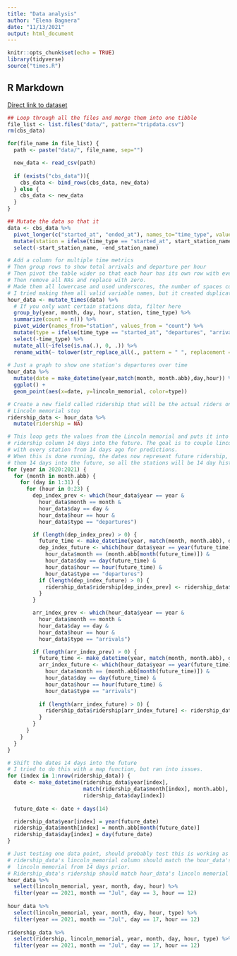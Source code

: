 ```yaml
---
title: "Data analysis"
author: "Elena Bagnera"
date: "11/13/2021"
output: html_document
---
```


```r
knitr::opts_chunk$set(echo = TRUE)
library(tidyverse)
source("times.R")
```

## R Markdown

[Direct link to dataset](https://s3.amazonaws.com/capitalbikeshare-data/202108-capitalbikeshare-tripdata.zip)

```r

## Loop through all the files and merge them into one tibble
file_list <- list.files("data/", pattern="tripdata.csv")
rm(cbs_data)

for(file_name in file_list) {
  path <- paste("data/", file_name, sep="")

  new_data <- read_csv(path)
  
  if (exists("cbs_data")){
    cbs_data <- bind_rows(cbs_data, new_data)
  } else {
    cbs_data <- new_data
  }
}

## Mutate the data so that it 
data <- cbs_data %>% 
  pivot_longer(c("started_at", "ended_at"), names_to="time_type", values_to="time") %>% 
  mutate(station = ifelse(time_type == "started_at", start_station_name, end_station_name)) %>% 
  select(-start_station_name, -end_station_name)

# Add a column for multiple time metrics
# Then group rows to show total arrivals and departure per hour
# Then pivot the table wider so that each hour has its own row with every station on it
# Then remove all NAs and replace with zero.
# Made them all lowercase and used underscores, the number of spaces could get confusing
# I tried making them all valid variable names, but it created duplicates.
hour_data <- mutate_times(data) %>% 
  # If you only want certain stations data, filter here
  group_by(year, month, day, hour, station, time_type) %>% 
  summarize(count = n()) %>% 
  pivot_wider(names_from="station", values_from = "count") %>% 
  mutate(type = ifelse(time_type == "started_at", "departures", "arrivals")) %>% 
  select(-time_type) %>% 
  mutate_all(~ifelse(is.na(.), 0, .)) %>% 
  rename_with(~ tolower(str_replace_all(., pattern = " ", replacement = "_")))
  
# Just a graph to show one station's departures over time
hour_data %>% 
  mutate(date = make_datetime(year,match(month, month.abb),day,hour)) %>% 
  ggplot() +
  geom_point(aes(x=date, y=lincoln_memorial, color=type))

# Create a new field called ridership that will be the actual riders on the 
# Lincoln memorial stop
ridership_data <- hour_data %>% 
  mutate(ridership = NA)

# This loop gets the values from the Lincoln memorial and puts it into the ridership
# ridership column 14 days into the future. The goal is to couple lincoln memorial rides
# with every station from 14 days ago for predictions.
# When this is done running, the dates now represent future ridership, we need to shift
# them 14 days into the future, so all the stations will be 14 day historic data.
for (year in 2020:2021) {
  for (month in month.abb) {
    for (day in 1:31) {
      for (hour in 0:23) {
        dep_index_prev <- which(hour_data$year == year &
          hour_data$month == month &
          hour_data$day == day &
          hour_data$hour == hour &
          hour_data$type == "departures")

        if (length(dep_index_prev) > 0) {
          future_time <- make_datetime(year, match(month, month.abb), day, hour) + days(14)
          dep_index_future <- which(hour_data$year == year(future_time) &
            hour_data$month == (month.abb[month(future_time)]) &
            hour_data$day == day(future_time) &
            hour_data$hour == hour(future_time) &
            hour_data$type == "departures")
          if (length(dep_index_future) > 0) {
            ridership_data$ridership[dep_index_prev] <- ridership_data$lincoln_memorial[dep_index_future]
          }
        }

        arr_index_prev <- which(hour_data$year == year &
          hour_data$month == month &
          hour_data$day == day &
          hour_data$hour == hour &
          hour_data$type == "arrivals")

        if (length(arr_index_prev) > 0) {
          future_time <- make_datetime(year, match(month, month.abb), day, hour) + days(14)
          arr_index_future <- which(hour_data$year == year(future_time) &
            hour_data$month == (month.abb[month(future_time)]) &
            hour_data$day == day(future_time) &
            hour_data$hour == hour(future_time) &
            hour_data$type == "arrivals")
          
          if (length(arr_index_future) > 0) {
            ridership_data$ridership[arr_index_future] <- ridership_data$lincoln_memorial[arr_index_prev]
          }
        }
      }
    }
  }
}

# Shift the dates 14 days into the future
# I tried to do this with a map function, but ran into issues.
for (index in 1:nrow(ridership_data)) {
  date <- make_datetime(ridership_data$year[index], 
                        match(ridership_data$month[index], month.abb), 
                        ridership_data$day[index])
  
  future_date <- date + days(14)

  ridership_data$year[index] = year(future_date)
  ridership_data$month[index] = month.abb[month(future_date)]
  ridership_data$day[index] = day(future_date)
}

# Just testing one data point, should probably test this is working as intended more
# ridership_data's lincoln_memorial column should match the hour_data's 
#  lincoln memorial from 14 days prior.
# Ridership_data's ridership should match hour_data's lincoln memorial from the same date.
hour_data %>% 
  select(lincoln_memorial, year, month, day, hour) %>% 
  filter(year == 2021, month == "Jul", day == 3, hour == 12)
  
hour_data %>% 
  select(lincoln_memorial, year, month, day, hour, type) %>% 
  filter(year == 2021, month == "Jul", day == 17, hour == 12)
  
ridership_data %>% 
  select(ridership, lincoln_memorial, year, month, day, hour, type) %>% 
  filter(year == 2021, month == "Jul", day == 17, hour == 12)


```